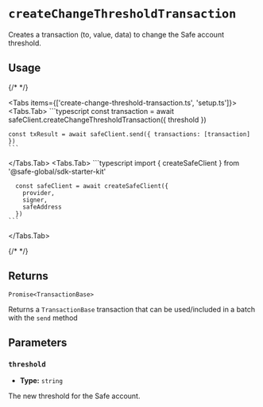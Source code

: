 
# `createChangeThresholdTransaction`

Creates a transaction (to, value, data) to change the Safe account threshold.

## Usage

{/* <!-- vale off --> */}

<Tabs items={['create-change-threshold-transaction.ts', 'setup.ts']}>
  <Tabs.Tab>
    ```typescript
    const transaction = await safeClient.createChangeThresholdTransaction({
      threshold
    })

    const txResult = await safeClient.send({ transactions: [transaction] })
    ```
  </Tabs.Tab>
  <Tabs.Tab>
    ```typescript
      import { createSafeClient } from '@safe-global/sdk-starter-kit'
          
      const safeClient = await createSafeClient({
        provider,  
        signer,
        safeAddress
      })
    ```
  </Tabs.Tab>
</Tabs>

{/* <!-- vale on --> */}

## Returns

`Promise<TransactionBase>`

Returns a `TransactionBase` transaction that can be used/included in a batch with the `send` method

## Parameters

### `threshold`

- **Type:** `string`

The new threshold for the Safe account.

